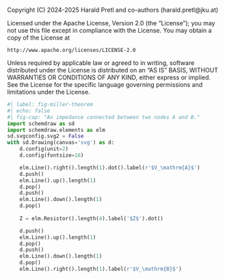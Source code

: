 ::: {.content-hidden}
Copyright (C) 2024-2025 Harald Pretl and co-authors (harald.pretl@jku.at)

Licensed under the Apache License, Version 2.0 (the "License");
you may not use this file except in compliance with the License.
You may obtain a copy of the License at

    http://www.apache.org/licenses/LICENSE-2.0

Unless required by applicable law or agreed to in writing, software
distributed under the License is distributed on an "AS IS" BASIS,
WITHOUT WARRANTIES OR CONDITIONS OF ANY KIND, either express or implied.
See the License for the specific language governing permissions and
limitations under the License.
:::

```python
#| label: fig-miller-theorem
#| echo: false
#| fig-cap: "An impedance connected between two nodes A and B."
import schemdraw as sd
import schemdraw.elements as elm
sd.svgconfig.svg2 = False
with sd.Drawing(canvas='svg') as d:
    d.config(unit=2)
    d.config(fontsize=16)

    elm.Line().right().length(1).dot().label(r'$V_\mathrm{A}$')
    d.push()
    elm.Line().up().length(1)
    d.pop()
    d.push()
    elm.Line().down().length(1)
    d.pop()
    
    Z = elm.Resistor().length(4).label('$Z$').dot()

    d.push()
    elm.Line().up().length(1)
    d.pop()
    d.push()
    elm.Line().down().length(1)
    d.pop()
    elm.Line().right().length(1).label(r'$V_\mathrm{B}$')
```

